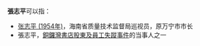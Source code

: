 '''張志平'''可以指：
* [[张志平_(1954年)|张志平 (1954年)]]，海南省质量技术监督局巡视员，原万宁市市长
* 張志平，[[銅鑼灣書店股東及員工失蹤事件|銅鑼灣書店股東及員工失蹤事件]]的当事人之一

{{disambig}}
